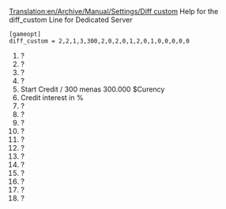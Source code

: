 [[Translation:en/Archive/Manual/Settings/Diff custom]]
Help for the diff_custom Line for Dedicated Server

 [gameopt]
 diff_custom = 2,2,1,3,300,2,0,2,0,1,2,0,1,0,0,0,0,0

# ?
# ?
# ?
# ?
# Start Credit / 300 menas 300.000 $Curency
# Credit interest in %
# ?
# ?
# ?
# ?
# ?
# ?
# ?
# ?
# ?
# ?
# ?
# ?